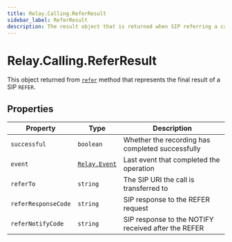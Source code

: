 ```yaml
---
title: Relay.Calling.ReferResult
sidebar_label: ReferResult
description: The result object that is returned when SIP referring a call.
---
```


[refer]: /sdks/reference/realtime-sdk/v2/sdks/nodejs/calling/call#refer
[relay-event]: /sdks/reference/realtime-sdk/v2/sdks/nodejs/event

# Relay.Calling.ReferResult

This object returned from [`refer`][refer] method that represents the final result of a SIP `REFER`.

## Properties

| Property | Type | Description |
| -------- | ---- | ----------- |
| `successful` | `boolean` | Whether the recording has completed successfully |
| `event` | [`Relay.Event`][relay-event] | Last event that completed the operation |
| `referTo` | `string` | The SIP URI the call is transferred to |
| `referResponseCode` | `string` | SIP response to the REFER request |
| `referNotifyCode` | `string` | SIP response to the NOTIFY received after the REFER |